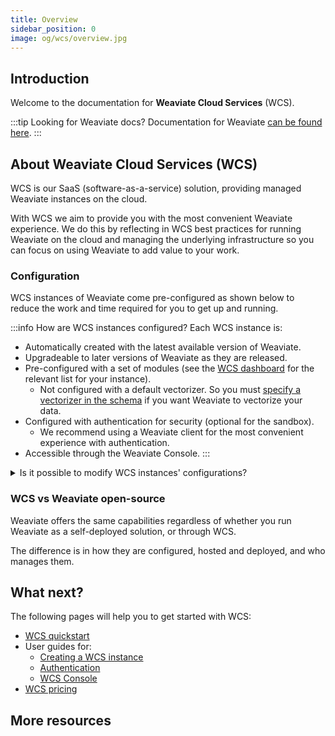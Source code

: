 ```yaml
---
title: Overview
sidebar_position: 0
image: og/wcs/overview.jpg
---
```


## Introduction

Welcome to the documentation for **Weaviate Cloud Services** (WCS).

:::tip Looking for Weaviate docs?
Documentation for Weaviate [can be found here](/developers/weaviate/index.md).
:::

## About Weaviate Cloud Services (WCS)

WCS is our SaaS (software-as-a-service) solution, providing managed Weaviate instances on the cloud.

With WCS we aim to provide you with the most convenient Weaviate experience. We do this by reflecting in WCS best practices for running Weaviate on the cloud and managing the underlying infrastructure so you can focus on using Weaviate to add value to your work.

### Configuration

WCS instances of Weaviate come pre-configured as shown below to reduce the work and time required for you to get up and running.

:::info <i class="fa-solid fa-screwdriver-wrench"></i> How are WCS instances configured?
Each WCS instance is:

- Automatically created with the latest available version of Weaviate.
- Upgradeable to later versions of Weaviate as they are released.
- Pre-configured with a set of modules (see the [WCS dashboard](https://console.weaviate.cloud) for the relevant list for your instance).
  - Not configured with a default vectorizer. So you must [specify a vectorizer in the schema](../weaviate/configuration/schema-configuration.md#specify-a-vectorizer) if you want Weaviate to vectorize your data.
- Configured with authentication for security (optional for the sandbox).
  - We recommend using a Weaviate client for the most convenient experience with authentication.
- Accessible through the Weaviate Console.
  :::

<details>
  <summary>Is it possible to modify WCS instances' configurations?</summary>

For the moment, all WCS instances are pre-configured and are not able to be changed by the user, although this is planned for the future.

If you require a particular module or configuration that is different to one used by WCS instances, please [reach out to us](https://console.weaviate.cloud/contact) to have a chat about custom deployments.

Alternatively you can also try a self-deployment option with [Docker](/developers/weaviate/installation/docker-compose.md) or [Kubernetes](/developers/weaviate/installation/kubernetes.md).

</details>

### WCS vs Weaviate open-source

Weaviate offers the same capabilities regardless of whether you run Weaviate as a self-deployed solution, or through WCS.

The difference is in how they are configured, hosted and deployed, and who manages them.

## What next?

The following pages will help you to get started with WCS:

- [WCS quickstart](./quickstart.mdx)
- User guides for:
  - [Creating a WCS instance](./guides/create-instance.mdx)
  - [Authentication](./guides/authentication.mdx)
  - [WCS Console](./guides/authentication.mdx)
- [WCS pricing](/products)

## More resources


<WCSDocsMoreResources />
